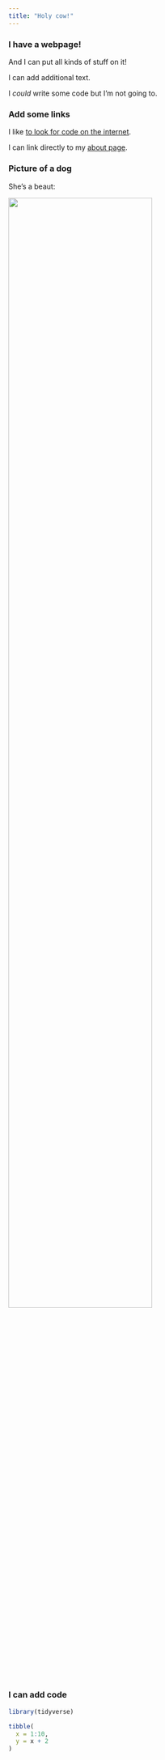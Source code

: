 ```yaml
---
title: "Holy cow!"
---
```


### I have a webpage!

And I can put all kinds of stuff on it!

I can add additional text.

I *could* write some code but I'm not going to. 


### Add some links

I like [to look for code on the internet](https://www.google.com).

I can link directly to my [about page](about.html).


### Picture of a dog

She's a beaut:

<img src="images/data_science_doggo.png" style="width:75%">

### I can add code

```r
library(tidyverse)

tibble(
  x = 1:10,
  y = x + 2
)
```


